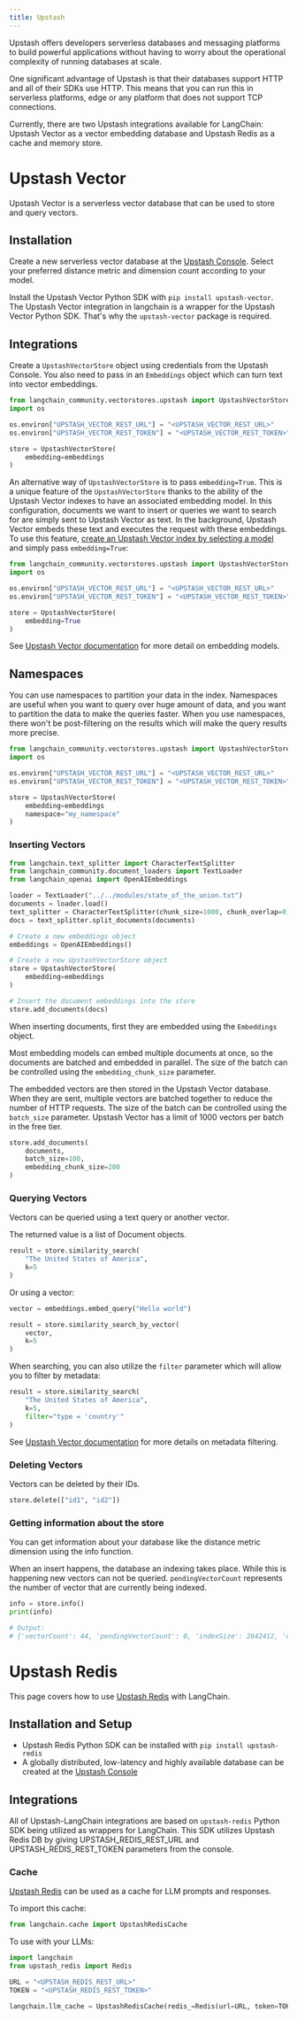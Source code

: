 ```yaml
---
title: Upstash
---
```


Upstash offers developers serverless databases and messaging
platforms to build powerful applications without having to worry
about the operational complexity of running databases at scale.

One significant advantage of Upstash is that their databases support HTTP and all of their SDKs use HTTP.
This means that you can run this in serverless platforms, edge or any platform that does not support TCP connections.

Currently, there are two Upstash integrations available for LangChain:
Upstash Vector as a vector embedding database and Upstash Redis as a cache and memory store.

# Upstash Vector

Upstash Vector is a serverless vector database that can be used to store and query vectors.

## Installation

Create a new serverless vector database at the [Upstash Console](https://console.upstash.com/vector).
Select your preferred distance metric and dimension count according to your model.


Install the Upstash Vector Python SDK with `pip install upstash-vector`.
The Upstash Vector integration in langchain is a wrapper for the Upstash Vector Python SDK. That's why the `upstash-vector` package is required.

## Integrations

Create a `UpstashVectorStore` object using credentials from the Upstash Console.
You also need to pass in an `Embeddings` object which can turn text into vector embeddings.

```python
from langchain_community.vectorstores.upstash import UpstashVectorStore
import os

os.environ["UPSTASH_VECTOR_REST_URL"] = "<UPSTASH_VECTOR_REST_URL>"
os.environ["UPSTASH_VECTOR_REST_TOKEN"] = "<UPSTASH_VECTOR_REST_TOKEN>"

store = UpstashVectorStore(
    embedding=embeddings
)
```

An alternative way of `UpstashVectorStore` is to pass `embedding=True`. This is a unique
feature of the `UpstashVectorStore` thanks to the ability of the Upstash Vector indexes
to have an associated embedding model. In this configuration, documents we want to insert or
queries we want to search for are simply sent to Upstash Vector as text. In the background,
Upstash Vector embeds these text and executes the request with these embeddings. To use this
feature, [create an Upstash Vector index by selecting a model](https://upstash.com/docs/vector/features/embeddingmodels#using-a-model)
and simply pass `embedding=True`:

```python
from langchain_community.vectorstores.upstash import UpstashVectorStore
import os

os.environ["UPSTASH_VECTOR_REST_URL"] = "<UPSTASH_VECTOR_REST_URL>"
os.environ["UPSTASH_VECTOR_REST_TOKEN"] = "<UPSTASH_VECTOR_REST_TOKEN>"

store = UpstashVectorStore(
    embedding=True
)
```

See [Upstash Vector documentation](https://upstash.com/docs/vector/features/embeddingmodels)
for more detail on embedding models.

## Namespaces
You can use namespaces to partition your data in the index. Namespaces are useful when you want to query over huge amount of data, and you want to partition the data to make the queries faster. When you use namespaces, there won't be post-filtering on the results which will make the query results more precise.

```python
from langchain_community.vectorstores.upstash import UpstashVectorStore
import os

os.environ["UPSTASH_VECTOR_REST_URL"] = "<UPSTASH_VECTOR_REST_URL>"
os.environ["UPSTASH_VECTOR_REST_TOKEN"] = "<UPSTASH_VECTOR_REST_TOKEN>"

store = UpstashVectorStore(
    embedding=embeddings
    namespace="my_namespace"
)
```

### Inserting Vectors

```python
from langchain.text_splitter import CharacterTextSplitter
from langchain_community.document_loaders import TextLoader
from langchain_openai import OpenAIEmbeddings

loader = TextLoader("../../modules/state_of_the_union.txt")
documents = loader.load()
text_splitter = CharacterTextSplitter(chunk_size=1000, chunk_overlap=0)
docs = text_splitter.split_documents(documents)

# Create a new embeddings object
embeddings = OpenAIEmbeddings()

# Create a new UpstashVectorStore object
store = UpstashVectorStore(
    embedding=embeddings
)

# Insert the document embeddings into the store
store.add_documents(docs)
```

When inserting documents, first they are embedded using the `Embeddings` object.

Most embedding models can embed multiple documents at once, so the documents are batched and embedded in parallel.
The size of the batch can be controlled using the `embedding_chunk_size` parameter.

The embedded vectors are then stored in the Upstash Vector database. When they are sent, multiple vectors are batched together to reduce the number of HTTP requests.
The size of the batch can be controlled using the `batch_size` parameter. Upstash Vector has a limit of 1000 vectors per batch in the free tier.

```python
store.add_documents(
    documents,
    batch_size=100,
    embedding_chunk_size=200
)
```

### Querying Vectors

Vectors can be queried using a text query or another vector.

The returned value is a list of Document objects.

```python
result = store.similarity_search(
    "The United States of America",
    k=5
)
```

Or using a vector:

```python
vector = embeddings.embed_query("Hello world")

result = store.similarity_search_by_vector(
    vector,
    k=5
)
```

When searching, you can also utilize the `filter` parameter which will allow you to filter by metadata:

```python
result = store.similarity_search(
    "The United States of America",
    k=5,
    filter="type = 'country'"
)
```

See [Upstash Vector documentation](https://upstash.com/docs/vector/features/filtering)
for more details on metadata filtering.

### Deleting Vectors

Vectors can be deleted by their IDs.

```python
store.delete(["id1", "id2"])
```

### Getting information about the store

You can get information about your database like the distance metric dimension using the info function.

When an insert happens, the database an indexing takes place. While this is happening new vectors can not be queried. `pendingVectorCount` represents the number of vector that are currently being indexed.

```python
info = store.info()
print(info)

# Output:
# {'vectorCount': 44, 'pendingVectorCount': 0, 'indexSize': 2642412, 'dimension': 1536, 'similarityFunction': 'COSINE'}
```

# Upstash Redis

This page covers how to use [Upstash Redis](https://upstash.com/redis) with LangChain.

## Installation and Setup
- Upstash Redis Python SDK can be installed with `pip install upstash-redis`
- A globally distributed, low-latency and highly available database can be created at the [Upstash Console](https://console.upstash.com)


## Integrations
All of Upstash-LangChain integrations are based on `upstash-redis` Python SDK being utilized as wrappers for LangChain.
This SDK utilizes Upstash Redis DB by giving UPSTASH_REDIS_REST_URL and UPSTASH_REDIS_REST_TOKEN parameters from the console.


### Cache

[Upstash Redis](https://upstash.com/redis) can be used as a cache for LLM prompts and responses.

To import this cache:
```python
from langchain.cache import UpstashRedisCache
```

To use with your LLMs:
```python
import langchain
from upstash_redis import Redis

URL = "<UPSTASH_REDIS_REST_URL>"
TOKEN = "<UPSTASH_REDIS_REST_TOKEN>"

langchain.llm_cache = UpstashRedisCache(redis_=Redis(url=URL, token=TOKEN))
```

